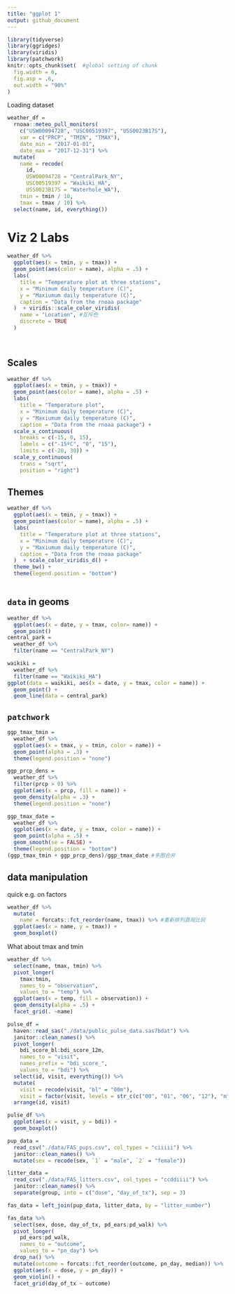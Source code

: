 ```yaml
---
title: "ggplot 1"
output: github_document
---
```



```r
library(tidyverse)
library(ggridges)
library(viridis)
library(patchwork)
knitr::opts_chunk$set(  #global setting of chunk
  fig.width = 6,
  fig.asp = .6,
  out.width = "90%"
)
```
Loading dataset 
```r
weather_df = 
  rnoaa::meteo_pull_monitors(
    c("USW00094728", "USC00519397", "USS0023B17S"),
    var = c("PRCP", "TMIN", "TMAX"), 
    date_min = "2017-01-01",
    date_max = "2017-12-31") %>%
  mutate(
    name = recode(
      id, 
      USW00094728 = "CentralPark_NY", 
      USC00519397 = "Waikiki_HA",
      USS0023B17S = "Waterhole_WA"),
    tmin = tmin / 10,
    tmax = tmax / 10) %>%
  select(name, id, everything())
```



# Viz 2 Labs
```r
weather_df %>% 
  ggplot(aes(x = tmin, y = tmax)) + 
  geom_point(aes(color = name), alpha = .5) + 
  labs(
    title = "Temperature plot at three stations",
    x = "Minimum daily temperature (C)",
    y = "Maxiumum daily temperature (C)",
    caption = "Data from the rnoaa package"
  )  + viridis::scale_color_viridis(
    name = "Location", #互斥色
    discrete = TRUE
  )
      
    
```
## Scales
```r
weather_df %>% 
  ggplot(aes(x = tmin, y = tmax)) + 
  geom_point(aes(color = name), alpha = .5) + 
  labs(
    title = "Temperature plot",
    x = "Minimum daily temperature (C)",
    y = "Maxiumum daily temperature (C)",
    caption = "Data from the rnoaa package") + 
  scale_x_continuous(
    breaks = c(-15, 0, 15), 
    labels = c("-15ºC", "0", "15"),
    limits = c(-20, 30)) + 
  scale_y_continuous(
    trans = "sqrt", 
    position = "right")
```
## Themes
```r
weather_df %>% 
  ggplot(aes(x = tmin, y = tmax)) + 
  geom_point(aes(color = name), alpha = .5) + 
  labs(
    title = "Temperature plot at three stations",
    x = "Minimum daily temperature (C)",
    y = "Maxiumum daily temperature (C)",
    caption = "Data from the rnoaa package"
  )  + scale_color_viridis_d() +
  theme_bw() +
  theme(legend.position = "bottom")
  
```
## `data` in geoms
```r
weather_df %>% 
  ggplot(aes(x = date, y = tmax, color= name)) + 
  geom_point() 
central_park = 
  weather_df %>% 
  filter(name == "CentralPark_NY")

waikiki = 
  weather_df %>% 
  filter(name == "Waikiki_HA")
ggplot(data = waikiki, aes(x = date, y = tmax, color = name)) + 
  geom_point() + 
  geom_line(data = central_park)
```

## `patchwork`
```r
ggp_tmax_tmin = 
  weather_df %>% 
  ggplot(aes(x = tmax, y = tmin, color = name)) + 
  geom_point(alpha = .3) +
  theme(legend.position = "none")

ggp_prcp_dens = 
  weather_df %>% 
  filter(prcp > 0) %>% 
  ggplot(aes(x = prcp, fill = name)) + 
  geom_density(alpha = .3) + 
  theme(legend.position = "none")

ggp_tmax_date = 
  weather_df %>% 
  ggplot(aes(x = date, y = tmax, color = name)) + 
  geom_point(alpha = .5) +
  geom_smooth(se = FALSE) + 
  theme(legend.position = "bottom")
(ggp_tmax_tmin + ggp_prcp_dens)/ggp_tmax_date #多图合并
```
## data manipulation
quick e.g. on factors 
```r
weather_df %>%
  mutate(
    name = forcats::fct_reorder(name, tmax)) %>% #重新排列直观比较
  ggplot(aes(x = name, y = tmax)) + 
  geom_boxplot()
```

What about tmax and tmin
```r
weather_df %>%
  select(name, tmax, tmin) %>% 
  pivot_longer(
    tmax:tmin,
    names_to = "observation", 
    values_to = "temp") %>% 
  ggplot(aes(x = temp, fill = observation)) +
  geom_density(alpha = .5) + 
  facet_grid(. ~name)
```

```r
pulse_df = 
  haven::read_sas("./data/public_pulse_data.sas7bdat") %>%
  janitor::clean_names() %>%
  pivot_longer(
    bdi_score_bl:bdi_score_12m,
    names_to = "visit", 
    names_prefix = "bdi_score_",
    values_to = "bdi") %>%
  select(id, visit, everything()) %>%
  mutate(
    visit = recode(visit, "bl" = "00m"),
    visit = factor(visit, levels = str_c(c("00", "01", "06", "12"), "m"))) %>%
  arrange(id, visit)

pulse_df %>%
  ggplot(aes(x = visit, y = bdi)) +
  geom_boxplot()
```

```r
pup_data = 
  read_csv("./data/FAS_pups.csv", col_types = "ciiiii") %>%
  janitor::clean_names() %>%
  mutate(sex = recode(sex, `1` = "male", `2` = "female")) 

litter_data = 
  read_csv("./data/FAS_litters.csv", col_types = "ccddiiii") %>%
  janitor::clean_names() %>%
  separate(group, into = c("dose", "day_of_tx"), sep = 3)

fas_data = left_join(pup_data, litter_data, by = "litter_number") 

fas_data %>% 
  select(sex, dose, day_of_tx, pd_ears:pd_walk) %>% 
  pivot_longer(
    pd_ears:pd_walk,
    names_to = "outcome", 
    values_to = "pn_day") %>% 
  drop_na() %>% 
  mutate(outcome = forcats::fct_reorder(outcome, pn_day, median)) %>% 
  ggplot(aes(x = dose, y = pn_day)) + 
  geom_violin() + 
  facet_grid(day_of_tx ~ outcome)
```

